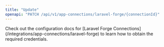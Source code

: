 ```yaml
---
title: "Update"
openapi: "PATCH /api/v1/app-connections/laravel-forge/{connectionId}"
---
```


<Note>
  Check out the configuration docs for [Laravel Forge
  Connections](/integrations/app-connections/laravel-forge) to learn how to
  obtain the required credentials.
</Note>
